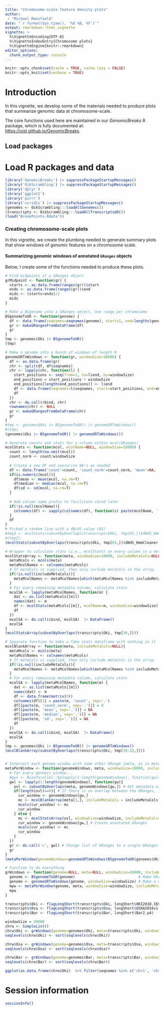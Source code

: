 ```yaml
---
title: "Chromosome-scale feature density plots"
author: 
 - "Michael Mansfield"
date: "`r format(Sys.time(), '%d %B, %Y')`"
output: rmarkdown::html_vignette
vignette: >
  %\VignetteEncoding{UTF-8}
  %\VignetteIndexEntry{Chromosome plots}
  %\VignetteEngine{knitr::rmarkdown}
editor_options: 
  chunk_output_type: console
---
```


```r
knitr::opts_chunk$set(cache = TRUE, cache.lazy = FALSE)
knitr::opts_knit$set(verbose = TRUE)
```

# Introduction

In this vignette, we develop some of the materials needed to produce plots that summarize genomic data at chromosome-scale.

The core functions used here are maintained in our _GenomicBreaks_ R package,
which is fully documented at: <https://oist.github.io/GenomicBreaks>.

## Load packages

# Load R packages and data

```r
library('GenomicBreaks') |> suppressPackageStartupMessages()
library('OikScrambling') |> suppressPackageStartupMessages()
library('dplyr')
library('ggplot2')
library('purrr')
library('viridis') |> suppressPackageStartupMessages()
(genomes <- OikScrambling:::loadAllGenomes())
(transcripts <- OikScrambling:::loadAllTranscriptsGR())
(load("BreakPoints.Rdata"))
```

### Creating chromosome-scale plots
In this vignette, we create the plumbing needed to generate summary plots that show windows of genomic features on a chromosome scale. 

#### Summarizing genomic windows of annotated `GRanges` objects
Below, I create some of the functions needed to produce these plots.

```r
# Find midpoints of a GRanges object
grMidpoint <- function(gr) {
  starts <- as.data.frame(ranges(gr))$start
  ends <- as.data.frame(ranges(gr))$end
  mids <- (starts+ends)/2
  mids
}

# Make a BSgenome into a GRanges object, one range per chromosome
BSgenomeToGR <- function(genome) {
  df <- data.frame(seqnames=seqnames(genome), start=1, end=lengths(genome), strand="*")
  gr <- makeGRangesFromDataFrame(df)
  gr
}
tmp <- genomes$Oki |> BSgenomeToGR()
(tmp)

# Make a genome into a bunch of windows of length N
genomeGRToWindows <- function(gr, windowSize=10000) {
  df <- as.data.frame(gr)
  chr <- split(df, df$seqnames)
  chr <- lapply(chr, function(l) {
    start_positions <- seq(from=1, to=l$end, by=windowSize)
    end_positions = start_positions + windowSize
    end_positions[length(end_positions)] <- l$end
    df <- data.frame(seqnames=l$seqnames, start=start_positions, end=end_positions)
    df
  })
  chr <- do.call(rbind, chr)
  rownames(chr) <- NULL
  gr <- makeGRangesFromDataFrame(chr)
  gr
}
#tmp <- genomes$Oki |> BSgenomeToGR() |> genomeGRToWindows()
#(tmp)
(genomes$Oki |> BSgenomeToGR() |> genomeGRToWindows())

# Generate counts and stats for a column within mcol(GRanges)
mcolStats <- function(mcol, mcolName=NULL, windowSize=10000) {
  count <- length(na.omit(mcol))
  count_norm <- count/windowSize
  
  # Create a new DF and overwrite NA's as needed
  df <- data.frame('count'=count, 'count_norm'=count_norm, 'mean'=NA, 'median'=NA, 'sd'=NA)
  if(is.numeric(mcol)){
    df$mean <- mean(mcol, na.rm=T)
    df$median <- median(mcol, na.rm=T)
    df$sd <- sd(mcol, na.rm=T)
  }
  
  # Add column name prefix to facilitate cbind later
  if(!is.null(mcolName)){
    colnames(df) <- sapply(colnames(df), function(s) paste(mcolName, '.', s, sep='') )
  }
  df
}
# Picked a random line with a dN/dS value (65) 
#tmp2 <- mcolStats(subsetByOverlaps(transcripts$Oki, tmp[65,])$dNdS_HmmCleaner, mcolName = 'dNdS_HmmCleaner')
#(tmp2)
(mcolStats(subsetByOverlaps(transcripts$Oki, tmp[65,])$dNdS_HmmCleaner, mcolName = 'dNdS_HmmCleaner'))

# Wrapper to calculate stats (i.e., mcolStats) on every column in a metadata GRanges
mcolStatsArray <- function(meta, windowSize=10000, includeMetaCols=NULL) {
  metaMcols <- mcols(meta)
  metaMcolNames <- colnames(metaMcols)
  # If metaCols is supplied, then only include metaCols in the array.
  if(!is.null(includeMetaCols)){
    metaMcolNames <- metaMcolNames[which(metaMcolNames %in% includeMetaCols)]
  }
  # For every remaining metadata column, calculate stats
  mcolSA <- lapply(metaMcolNames, function(m) {
    dat <- as.list(metaMcols[[m]])
    names(dat) <- m
    df <- mcolStats(metaMcols[[m]], mcolName=m, windowSize=windowSize)
    df
  })
  mcolSA <- do.call(cbind, mcolSA)  |> DataFrame()
  mcolSA
}
(mcolStatsArray(subsetByOverlaps(transcripts$Oki, tmp[30,])))

# Separate function to make a fake stats dataframe with nothing in it
mcolBlankArray <- function(meta, includeMetaCols=NULL){
  metaMcols <- mcols(meta)
  metaMcolNames <- colnames(metaMcols)
  # If metaCols is supplied, then only include metaCols in the array.
  if(!is.null(includeMetaCols)){
    metaMcolNames <- metaMcolNames[which(metaMcolNames %in% includeMetaCols)]
  }
  # For every remaining metadata column, calculate stats
  mcolSA <- lapply(metaMcolNames, function(m) {
    dat <- as.list(metaMcols[[m]])
    names(dat) <- m
    df <- data.frame(matrix(0))
    colnames(df)[1] = paste(m, 'count', sep='.')
    df[[paste(m, 'count_norm', sep='.')]] = 0
    df[[paste(m, 'mean', sep='.')]] = NA
    df[[paste(m, 'median', sep='.')]] = NA
    df[[paste(m, 'sd', sep='.')]] = NA
    df
  })
  mcolSA <- do.call(cbind, mcolSA)  |> DataFrame()
  mcolSA
}
tmp <- genomes$Oki |> BSgenomeToGR() |> genomeGRToWindows()
(mcolBlankArray(subsetByOverlaps(transcripts$Oki, tmp[30:32,])))


# Intersect each genome window with some other GRange (meta, as in metadata)
metaPerWindow <- function(genomeWindows, meta, windowSize=10000, includeMetaCols=NULL) {
  # For every genomic window...
  #gwl <- BiocParallel::bplapply(1:length(genomeWindows), function(gw){
  gwl <- lapply(1:length(genomeWindows), function(gw){
    ovl <- subsetByOverlaps(meta, genomeWindows[gw,]) # Get metadata window aligning with genome window
    if(length(ovl)==0){ # If there is no overlap between the GRanges, initialize a blank one
      cur_window <- genomeWindows[gw,]
      mc <- mcolBlankArray(meta[1,], includeMetaCols = includeMetaCols)
      mcols(cur_window) <- mc
      cur_window
    } else {
      mc <- mcolStatsArray(ovl, windowSize=windowSize, includeMetaCols=includeMetaCols) # For every metadata window, calculate stats
      cur_window <- genomeWindows[gw,] # Create annotated GRanges
      mcols(cur_window) <- mc
      cur_window
    }
  })
  gr <- do.call('c', gwl) # Change list of GRanges to a single GRanges
  gr
}
(metaPerWindow(genomeWindows=genomeGRToWindows(BSgenomeToGR(genomes$Oki))[10:60,], transcripts$Oki, windowSize=10000)[[1]])

# Function to do everything
grWindows <- function(genome=NULL, meta=NULL, windowSize=10000, includeMetaCols=NULL){
  genome <- BSgenomeToGR(genome)                             # Make GRanges from genome
  genome <- genomeGRToWindows(genome, windowSize=windowSize) # Make a windowed GRange from chromosome GRanges
  mpw <- metaPerWindow(genome, meta, windowSize=windowSize, includeMetaCols=includeMetaCols)
  mpw
}

transcripts$Oki <- flagLongShort(transcripts$Oki, longShort$OKI2018.I69)
transcripts$Osa <- flagLongShort(transcripts$Osa, longShort$OSKA2016v1.9)
transcripts$Bar <- flagLongShort(transcripts$Bar, longShort$Bar2.p4)

windowSize = 20000
chrw <- SimpleList()
chrw$Oki <- grWindows(genome=genomes$Oki, meta=transcripts$Oki, windowSize=windowSize)
seqlevels(chrw$Oki) <- sort(seqlevels(chrw$Oki))

chrw$Osa <- grWindows(genome=genomes$Osa, meta=transcripts$Osa, windowSize=windowSize)
seqlevels(chrw$Osa) <- sort(seqlevels(chrw$Osa))

chrw$Bar <- grWindows(genome=genomes$Bar, meta=transcripts$Bar, windowSize=windowSize)
seqlevels(chrw$Bar) <- sort(seqlevels(chrw$Bar))

```

```r
ggplot(as.data.frame(chrw$Oki)  %>% filter(seqnames %in% c('chr1', 'chr2', 'PAR', 'XSR', 'YSR')) ) + aes(x=start, y=dNdS_PRANK.median) + geom_point() + facet_wrap(seqnames ~ Arm)
```

# Session information

```r
sessionInfo()
```


